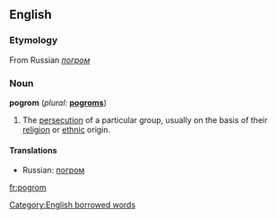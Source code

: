 ==English==

===Etymology===
From Russian ''[[погром]]''

===Noun===
'''pogrom'''  (''plural:'' '''[[pogroms]]''')
# The [[persecution]] of a particular group, usually on the basis of their [[religion]] or [[ethnic]] origin.

====Translations====
*Russian: [[погром]]

[[Category:English borrowed words]]

[[fr:pogrom]]